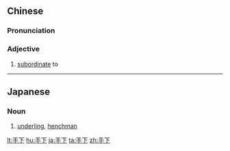 ==Chinese==
{{zh-forms}}

===Pronunciation===
{{zh-pron
|m=shǒuxià
|c=sau2 haa6
|h=pfs=sú-ha/sú-hâ
|mn=qz:chhiú-ě/tw:chhiú-hā/twv,xm:chhiú-ē/zz:chhiú-ēe
|cat=a
}}

===Adjective===
{{zh-adj}}

# {{lb|zh|as a suffix}} [[subordinate]] to

----

==Japanese==
{{ja-kanjitab|て|した|yomi=k}}

===Noun===
{{ja-noun|てした}}

# [[underling]], [[henchman]]

[[lt:手下]]
[[hu:手下]]
[[ja:手下]]
[[ta:手下]]
[[zh:手下]]